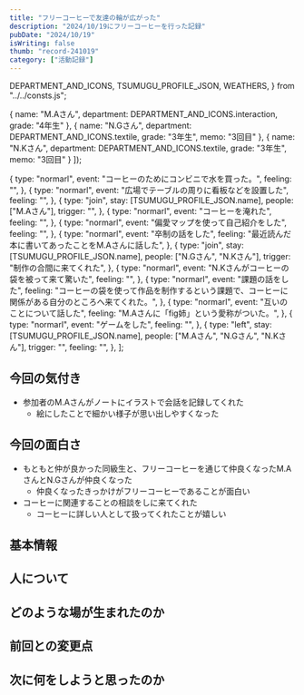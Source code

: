 ```yaml
---
title: "フリーコーヒーで友達の輪が広がった"
description: "2024/10/19にフリーコーヒーを行った記録"
pubDate: "2024/10/19"
isWriting: false
thumb: "record-241019"
category: ["活動記録"]
---
```


  DEPARTMENT_AND_ICONS,
  TSUMUGU_PROFILE_JSON,
  WEATHERS,
} from "../../consts.js";

  {
    name: "M.Aさん",
    department: DEPARTMENT_AND_ICONS.interaction,
    grade: "4年生"
  },
  {
    name: "N.Gさん",
    department: DEPARTMENT_AND_ICONS.textile,
    grade: "3年生",
    memo: "3回目"
  },
  {
    name: "N.Kさん",
    department: DEPARTMENT_AND_ICONS.textile,
    grade: "3年生",
    memo: "3回目"
  }
]);

  {
    type: "normarl",
    event: "コーヒーのためにコンビニで水を買った。",
    feeling: "",
  },
  {
    type: "normarl",
    event: "広場でテーブルの周りに看板などを設置した",
    feeling: "",
  },
  {
    type: "join",
    stay: [TSUMUGU_PROFILE_JSON.name],
    people: ["M.Aさん"],
    trigger: "",
  },
  {
    type: "normarl",
    event: "コーヒーを淹れた",
    feeling: "",
  },
  {
    type: "normarl",
    event: "偏愛マップを使って自己紹介をした",
    feeling: "",
  },
  {
    type: "normarl",
    event: "卒制の話をした",
    feeling: "最近読んだ本に書いてあったことをM.Aさんに話した",
  },
  {
    type: "join",
    stay: [TSUMUGU_PROFILE_JSON.name],
    people: ["N.Gさん", "N.Kさん"],
    trigger: "制作の合間に来てくれた",
  },
  {
    type: "normarl",
    event: "N.Kさんがコーヒーの袋を被って来て驚いた",
    feeling: "",
  },
  {
    type: "normarl",
    event: "課題の話をした",
    feeling: "コーヒーの袋を使って作品を制作するという課題で、コーヒーに関係がある自分のところへ来てくれた。",
  },
  {
    type: "normarl",
    event: "互いのことについて話した",
    feeling: "M.Aさんに「fig姉」という愛称がついた。",
  },
  {
    type: "normarl",
    event: "ゲームをした",
    feeling: "",
  },
  {
    type: "left",
    stay: [TSUMUGU_PROFILE_JSON.name],
    people: ["M.Aさん", "N.Gさん", "N.Kさん"],
    trigger: "",
    feeling: "",
  },
];

## 今回の気付き

- 参加者のM.Aさんがノートにイラストで会話を記録してくれた
  - 絵にしたことで細かい様子が思い出しやすくなった

## 今回の面白さ
- もともと仲が良かった同級生と、フリーコーヒーを通じて仲良くなったM.AさんとN.Gさんが仲良くなった
  - 仲良くなったきっかけがフリーコーヒーであることが面白い
- コーヒーに関連することの相談をしに来てくれた
  - コーヒーに詳しい人として扱ってくれたことが嬉しい

## 基本情報

<PostBasicInfo
  date="2024-10-19"
  otherEventDates={eventDates}
  weather="曇り"
  temp="30"
  place="東学広場 食堂側"
/>

## 人について

<TsumuguInfo
  condition="元気"
  comment="最終審査会が近づいてきてやる気"
  photo=""
  client:load
/>

<VisitorsInfo visitors={peopleWithColor} />

## どのような場が生まれたのか

<EventsInfo overview="" people={peopleWithColor} events={events} />

## 前回との変更点

<DiffInfo
  diffs={[]}
  client:load
/>

## 次に何をしようと思ったのか

